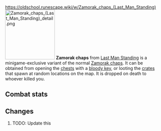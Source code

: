 https://oldschool.runescape.wiki/w/Zamorak_chaps_(Last_Man_Standing)
{{Infobox Item
|name = Zamorak chaps
|image = [[File:Zamorak chaps (Last Man Standing).png]]
|release = [[4 August]] [[2016]]
|update = Last Man Standing Beta and Splashing Restrictions  # TODO: Update this
|members = No
|quest = No
|tradeable = No
|placeholder = No
|equipable = Yes
|stackable = No
|noteable = Yes
|options = Wear, Drop
|examine = Zamorak blessed dragonhide chaps.
|value = 10
|alchable = No
|weight = 5.0
|id = 27181
}}
[[File:Zamorak chaps (Last Man Standing) detail.png|160px|left]]
'''Zamorak chaps''' from [[Last Man Standing]] is a minigame-exclusive variant of the normal [[Zamorak chaps]]. It can be obtained from opening the [[Chest (Last Man Standing)|chests]] with a [[bloody key]], or looting the [[Crate (Last Man Standing)|crates]] that spawn at random locations on the map. It is dropped on death to whoever killed you.

==Combat stats==
{{Infobox Bonuses
|astab = 0
|aslash = 0
|acrush = 0
|amagic = -10
|arange = 17
|dstab = 31
|dslash = 25
|dcrush = 33
|dmagic = 28
|drange = 31
|str = 0
|rstr = 0
|mdmg = 0
|prayer = 1
|slot = legs
|image = [[File:Zamorak chaps equipped male.png|160px]]
|altimage = [[File:Zamorak chaps equipped female.png|160px]]
}}

==Changes==
# TODO: Update this
{{Subject changes header}}
{{Subject changes
|date = 4 August 2016
|update = Last Man Standing
|change = The item was made fully available with the release of Last Man Standing.
}}
{{Subject changes footer}}

{{Last Man Standing In-game Items}}
